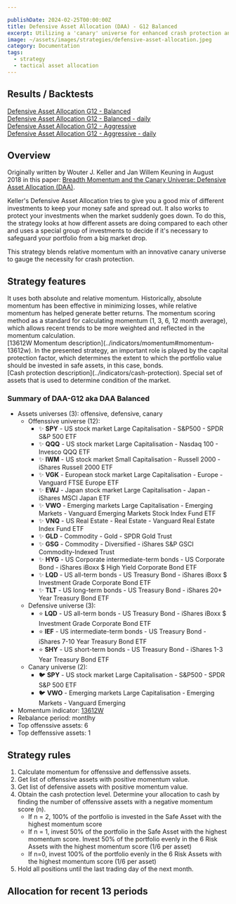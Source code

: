 ```yaml
---

publishDate: 2024-02-25T00:00:00Z
title: Defensive Asset Allocation (DAA) - G12 Balanced
excerpt: Utilizing a 'canary' universe for enhanced crash protection and improved returns.
image: ~/assets/images/strategies/defensive-asset-allocation.jpeg
category: Documentation
tags:
  - strategy
  - tactical asset allocation
---
```



## Results / Backtests

[Defensive Asset Allocation G12 - Balanced](./results/defensive-asset-allocation-g12-balanced.html)<br />
[Defensive Asset Allocation G12 - Balanced - daily](./results/defensive-asset-allocation-g12-balanced-daily-indicators.html)<br />
[Defensive Asset Allocation G12 - Aggressive](./results/defensive-asset-allocation-g12-aggressive.html)<br />
[Defensive Asset Allocation G12 - Aggressive - daily](./results/defensive-asset-allocation-g12-aggressive-daily-indicators.html)<br />

## Overview

Originally written by Wouter J. Keller and Jan Willem Keuning in August 2018 in this paper: [Breadth Momentum and the Canary Universe: Defensive Asset Allocation (DAA)](https://papers.ssrn.com/sol3/papers.cfm?abstract_id=3212862).

Keller's Defensive Asset Allocation tries to give you a good mix of different investments to keep your money safe and spread out. It also works to protect your investments when the market suddenly goes down. To do this, the strategy looks at how different assets are doing compared to each other and uses a special group of investments to decide if it's necessary to safeguard your portfolio from a big market drop.

This strategy blends relative momentum with an innovative canary universe to gauge the necessity for crash protection.

## Strategy features

<DListItem dt="dual-momentum">
  It uses both absolute and relative momentum. Historically, absolute momentum has been effective in minimizing losses, while relative momentum has helped generate better returns.
</DListItem>
<DListItem dt="13612W momentum filter">
  The momentum scoring method as a standard for calculating momentum (1, 3, 6, 12 month average), which allows recent trends to be more weighted and reflected in the momentum calculation. <br />
  [13612W Momentum description](../indicators/momentum#momentum-13612w).
</DListItem>
<DListItem dt="cash protection">
  In the presented strategy, an important role is played by the capital protection factor, which determines the extent to which the portfolio value should be invested in safe assets, in this case, bonds. <br />
  [Cash protection description](../indicators/cash-protection).
</DListItem>
<DListItem dt="canary universe">
  Special set of assets that is used to determine condition of the market. 
</DListItem>

### Summary of DAA-G12 aka DAA Balanced

* Assets universes (3): offensive, defensive, canary
    * Offenssive universe (12): 
        * ✨ **SPY** - US stock market Large Capitalisation - S&P500 - SPDR S&P 500 ETF
        * ✨ **QQQ** - US stock market Large Capitalisation - Nasdaq 100 - Invesco QQQ ETF
        * ✨ **IWM** - US stock market Small Capitalisation - Russell 2000 - iShares Russell 2000 ETF
        * ✨ **VGK** - European stock market Large Capitalisation - Europe - Vanguard FTSE Europe ETF
        * ✨ **EWJ** - Japan stock market Large Capitalisation - Japan - iShares MSCI Japan ETF
        * ✨ **VWO** - Emerging markets Large Capitalisation - Emerging Markets - Vanguard Emerging Markets Stock Index Fund ETF
        * ✨ **VNQ** - US Real Estate - Real Estate - Vanguard Real Estate Index Fund ETF
        * ✨ **GLD** - Commodity - Gold - SPDR Gold Trust
        * ✨ **GSG** - Commodity - Diversified - iShares S&P GSCI Commodity-Indexed Trust
        * ✨ **HYG** - US Corporate intermediate-term bonds - US Corporate Bond - iShares iBoxx $ High Yield Corporate Bond ETF
        * ✨ **LQD** - US all-term bonds - US Treasury Bond - iShares iBoxx $ Investment Grade Corporate Bond ETF
        * ✨ **TLT** - US long-term bonds - US Treasury Bond - iShares 20+ Year Treasury Bond ETF
    * Defensive universe (3): 
        * ⭐ **LQD** - US all-term bonds - US Treasury Bond - iShares iBoxx $ Investment Grade Corporate Bond ETF
        * ⭐ **IEF** - US intermediate-term bonds - US Treasury Bond - iShares 7-10 Year Treasury Bond ETF
        * ⭐ **SHY** - US short-term bonds - US Treasury Bond - iShares 1-3 Year Treasury Bond ETF
    * Canary universe (2): 
        * 🐦 **SPY** - US stock market Large Capitalisation - S&P500 - SPDR S&P 500 ETF
        * 🐦 **VWO** - Emerging markets Large Capitalisation - Emerging Markets - Vanguard Emerging 
* Momentum indicator: [13612W](../indicators/momentum#momentum-13612w)
* Rebalance period: montlhy
* Top offenssive assets: 6
* Top deffenssive assets: 1

## Strategy rules

1. Calculate momentum for offenssive and deffenssive assets.
1. Get list of offenssive assets with positive momentum value.
1. Get list of defensive assets with positive momentum value.
1. Obtain the cash protection level. Determine your allocation to cash by finding the number of offenssive assets with a negative momentum score (n).
    * If n = 2, 100% of the portfolio is invested in the Safe Asset with the highest momentum score
    * If n = 1, invest 50% of the portfolio in the Safe Asset with the highest momentum score.  Invest 50% of the portfolio evenly in the 6 Risk Assets with the highest momentum score (1/6 per asset)
    * If n=0,  invest 100% of the portfolio evenly in the 6 Risk Assets with the highest momentum score (1/6 per asset)
1. Hold all positions until the last trading day of the next month.

## Allocation for recent 13 periods

<AllocationRecent stats={stats.allocations} />